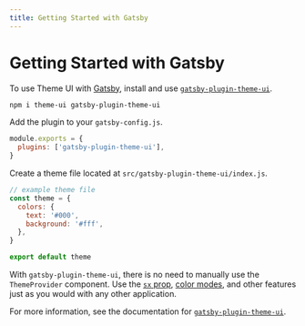 ```yaml
---
title: Getting Started with Gatsby
---
```


# Getting Started with Gatsby

To use Theme UI with [Gatsby][], install and use [`gatsby-plugin-theme-ui`](/packages/gatsby-plugin).

```sh
npm i theme-ui gatsby-plugin-theme-ui
```

Add the plugin to your `gatsby-config.js`.

```js
module.exports = {
  plugins: ['gatsby-plugin-theme-ui'],
}
```

Create a theme file located at `src/gatsby-plugin-theme-ui/index.js`.

```js
// example theme file
const theme = {
  colors: {
    text: '#000',
    background: '#fff',
  },
}

export default theme
```

With `gatsby-plugin-theme-ui`, there is no need to manually use the `ThemeProvider` component.
Use the [`sx` prop](/sx-prop), [color modes](/color-modes), and other features just as you would with any other application.

For more information, see the documentation for [`gatsby-plugin-theme-ui`](/packages/gatsby-plugin).

[gatsby]: https://gatsbyjs.org
